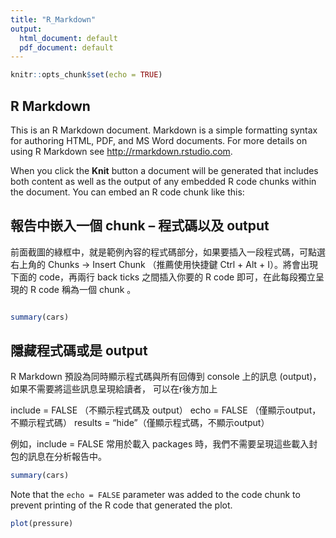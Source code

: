 ```yaml
---
title: "R_Markdown"
output:
  html_document: default
  pdf_document: default
---
```


```r
knitr::opts_chunk$set(echo = TRUE)
```

## R Markdown

This is an R Markdown document. Markdown is a simple formatting syntax for authoring HTML, PDF, and MS Word documents. For more details on using R Markdown see <http://rmarkdown.rstudio.com>.

When you click the **Knit** button a document will be generated that includes both content as well as the output of any embedded R code chunks within the document. You can embed an R code chunk like this:

## 報告中嵌入一個 chunk – 程式碼以及 output
前面截圖的綠框中，就是範例內容的程式碼部分，如果要插入一段程式碼，可點選右上角的 Chunks → Insert Chunk （推薦使用快捷鍵 Ctrl + Alt + I）。將會出現下面的 code，再兩行 back ticks 之間插入你要的 R code 即可，在此每段獨立呈現的 R code 稱為一個 chunk 。
```r

```


```r
summary(cars)
```

## 隱藏程式碼或是 output

R Markdown 預設為同時顯示程式碼與所有回傳到 console 上的訊息 (output)，如果不需要將這些訊息呈現給讀者，
可以在r後方加上 

include = FALSE （不顯示程式碼及 output）
echo = FALSE （僅顯示output，不顯示程式碼） 
results = "hide"（僅顯示程式碼，不顯示output）

例如，include = FALSE 常用於載入 packages 時，我們不需要呈現這些載入封包的訊息在分析報告中。

```r
summary(cars)
```

Note that the `echo = FALSE` parameter was added to the code chunk to prevent printing of the R code that generated the plot.

```r
plot(pressure)
```

